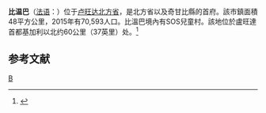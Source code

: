 '''比温巴'''（[[法语|法语]]：'''{{lang|fr|Byumba}}'''）位于[[卢旺达|卢旺达]][[北方省_(卢旺达)|北方省]]{{link-en|奇甘比縣|Gicumbi District}}，是北方省以及奇甘比縣的首府。該市鎮面積48平方公里，2015年有70,593人口。比溫巴境內有SOS兒童村。該地位於盧旺達首都基加利以北约60公里（37英里）处。<ref>{{Cite web |url=http://distancecalculator.globefeed.com/Rwanda_Distance_Result.asp?%20fromplace=Byumba%20(Byumba)&toplace=Kigali%20(Kigali)%20&fromlat=-1.5775&tolat=-1.9536111&fromlng=30.0625&tolng=30.0605556 |title=Map Showing Kigali And Byumba With Distance Marker |access-date=2022-02-15 |archive-date=2022-02-15 |archive-url=https://web.archive.org/web/20220215095721/https://distancecalculator.globefeed.com/Rwanda_Distance_Result.asp?%20fromplace=Byumba%20(Byumba)&toplace=Kigali%20(Kigali)%20&fromlat=-1.5775&tolat=-1.9536111&fromlng=30.0625&tolng=30.0605556 |dead-url=no }}</ref>

==参考文献==
{{reflist}}

{{Rwanda-stub}}
[[Category:卢旺达城市|B]]
